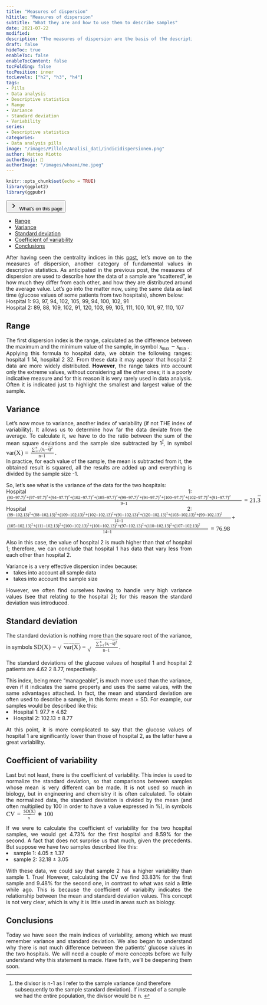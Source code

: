 ```yaml
---
title: "Measures of dispersion"
h1title: "Measures of dispersion"
subtitle: "What they are and how to use them to describe samples"
date: 2021-07-22
modified: 
description: "The measures of dispersion are the basis of the descriptive statistics. Let's see what they are and their uses."
draft: false
hideToc: true
enableToc: false
enableTocContent: false
tocFolding: false
tocPosition: inner
tocLevels: ["h2", "h3", "h4"]
tags:
- Pills
- Data analysis
- Descriptive statistics
- Range
- Variance
- Standard deviation
- Variability
series:
- Descriptive statistics
categories:
- Data analysis pills
image: "/images/Pillole/Analisi_dati/indicidispersionen.png"
author: Matteo Miotto
authorEmoji: 🤖
authorImage: "/images/whoami/me.jpeg"
---
```

```r
knitr::opts_chunk$set(echo = TRUE)
library(ggplot2)
library(ggpubr)
```


<article class="single__contents" data-dir="ltr" data-ani="true">
<div class="expand">
<button type="button" class="expand__button" aria-label="Expand Button">
<span class="expand-icon expand-icon__right">
<svg xmlns="http://www.w3.org/2000/svg" width="24" height="24" viewBox="0 0 24 24" class="expand-icon__right"><path fill="currentColor" d="M9.29 15.88L13.17 12 9.29 8.12c-.39-.39-.39-1.02 0-1.41.39-.39 1.02-.39 1.41 0l4.59 4.59c.39.39.39 1.02 0 1.41L10.7 17.3c-.39.39-1.02.39-1.41 0-.38-.39-.39-1.03 0-1.42z"></path></svg>
</span>
    What's on this page
</button>
<div class="expand__content expand__content--toc" style="">
<nav id="TableOfContents">
<ul>
<li><a href="#range">Range</a>
<li><a href="#variance">Variance</a></li>
<li><a href="#standard-deviation">Standard deviation</a></li>
<li><a href="#coefficient-of-variability">Coefficient of variability</a></li>
<li><a href="#conclusions">Conclusions</a></li>
</ul>
</nav>
</div>
</div>
</article>


<div style="text-align: justify;">

After having seen the centrality indices in this [post](https://miotsdata.netlify.app/en/pillole/analisi_dati/indici_centralita/indici_centralita/), let's move on to the measures of dispersion, another category of fundamental values in descriptive statistics.
As anticipated in the previous post, the measures of dispersion are used to describe how the data of a sample are "scattered", ie how much they differ from each other, and how they are distributed around the average value.
Let's go into the matter now, using the same data as last time (glucose values of some patients from two hospitals), shown below:  
Hospital 1: 93, 97, 94, 102, 105, 99, 94, 100, 102, 91  
Hospital 2: 89, 88, 109, 102, 91, 120, 103, 99, 105, 111, 100, 101, 97, 110, 107

## Range
The first dispersion index is the range, calculated as the difference between the maximum and the minimum value of the sample, in symbol <nobr aria-hidden="true"><span class="math" id="MathJax-Span-1" style="width: 5.479em; display: inline-block;"><span style="display: inline-block; position: relative; width: 4.527em; height: 0px; font-size: 120%;"><span style="position: absolute; clip: rect(1.848em, 1004.53em, 2.92em, -999.997em); top: -2.557em; left: 0em;"><span class="mrow" id="MathJax-Span-2"><span class="msubsup" id="MathJax-Span-3"><span style="display: inline-block; position: relative; width: 1.729em; height: 0px;"><span style="position: absolute; clip: rect(3.396em, 1000.48em, 4.17em, -999.997em); top: -3.985em; left: 0em;"><span class="mi" id="MathJax-Span-4" style="font-family: STIXGeneral-Italic;">x<span style="display: inline-block; overflow: hidden; height: 1px; width: 0.003em;"></span></span><span style="display: inline-block; width: 0px; height: 3.991em;"></span></span><span style="position: absolute; top: -3.807em; left: 0.42em;"><span class="texatom" id="MathJax-Span-5"><span class="mrow" id="MathJax-Span-6"><span class="mi" id="MathJax-Span-7" style="font-size: 70.7%; font-family: STIXGeneral-Italic;">m</span><span class="mi" id="MathJax-Span-8" style="font-size: 70.7%; font-family: STIXGeneral-Italic;">a</span><span class="mi" id="MathJax-Span-9" style="font-size: 70.7%; font-family: STIXGeneral-Italic;">x<span style="display: inline-block; overflow: hidden; height: 1px; width: 0.003em;"></span></span></span></span><span style="display: inline-block; width: 0px; height: 3.991em;"></span></span></span></span><span class="mo" id="MathJax-Span-10" style="font-family: STIXGeneral-Regular; padding-left: 0.241em;">−</span><span class="msubsup" id="MathJax-Span-11" style="padding-left: 0.241em;"><span style="display: inline-block; position: relative; width: 1.61em; height: 0px;"><span style="position: absolute; clip: rect(3.396em, 1000.48em, 4.17em, -999.997em); top: -3.985em; left: 0em;"><span class="mi" id="MathJax-Span-12" style="font-family: STIXGeneral-Italic;">x<span style="display: inline-block; overflow: hidden; height: 1px; width: 0.003em;"></span></span><span style="display: inline-block; width: 0px; height: 3.991em;"></span></span><span style="position: absolute; top: -3.807em; left: 0.42em;"><span class="texatom" id="MathJax-Span-13"><span class="mrow" id="MathJax-Span-14"><span class="mi" id="MathJax-Span-15" style="font-size: 70.7%; font-family: STIXGeneral-Italic;">m</span><span class="mi" id="MathJax-Span-16" style="font-size: 70.7%; font-family: STIXGeneral-Italic;">i</span><span class="mi" id="MathJax-Span-17" style="font-size: 70.7%; font-family: STIXGeneral-Italic;">n</span></span></span><span style="display: inline-block; width: 0px; height: 3.991em;"></span></span></span></span></span><span style="display: inline-block; width: 0px; height: 2.562em;"></span></span></span><span style="display: inline-block; overflow: hidden; vertical-align: -0.282em; border-left: 0px solid; width: 0px; height: 1.004em;"></span></span></nobr>.  
Applying this formula to hospital data, we obtain the following ranges: hospital 1 14, hospital 2 32. From these data it may appear that hospital 2 data are more widely distributed.
**However**, the range takes into account only the extreme values, without considering all the other ones; it is a poorly indicative measure and for this reason it is very rarely used in data analysis. Often it is indicated just to highlight the smallest and largest value of the sample.


## Variance
Let's now move to variance, another index of variability (if not THE index of variability). It allows us to determine how far the data deviate from the average.
To calculate it, we have to do the ratio between the sum of the mean square deviations and the sample size subtracted by 1<cite><sup id="fnref:1"><a href="#fn:1" class="footnote-ref" role="doc-noteref">1</a></sup></cite>, in symbol <nobr aria-hidden="true"><span class="math" id="MathJax-Span-18" style="width: 9.467em; display: inline-block;"><span style="display: inline-block; position: relative; width: 7.86em; height: 0px; font-size: 120%;"><span style="position: absolute; clip: rect(1.134em, 1007.86em, 3.217em, -999.997em); top: -2.557em; left: 0em;"><span class="mrow" id="MathJax-Span-19"><span class="mi" id="MathJax-Span-20" style="font-family: STIXGeneral-Italic;">v</span><span class="mi" id="MathJax-Span-21" style="font-family: STIXGeneral-Italic;">a</span><span class="mi" id="MathJax-Span-22" style="font-family: STIXGeneral-Italic;">r<span style="display: inline-block; overflow: hidden; height: 1px; width: 0.003em;"></span></span><span class="mo" id="MathJax-Span-23" style="font-family: STIXGeneral-Regular;">(</span><span class="mi" id="MathJax-Span-24" style="font-family: STIXGeneral-Italic;">X<span style="display: inline-block; overflow: hidden; height: 1px; width: 0.063em;"></span></span><span class="mo" id="MathJax-Span-25" style="font-family: STIXGeneral-Regular;">)</span><span class="mo" id="MathJax-Span-26" style="font-family: STIXGeneral-Regular; padding-left: 0.301em;">=</span><span class="mfrac" id="MathJax-Span-27" style="padding-left: 0.301em;"><span style="display: inline-block; position: relative; width: 3.634em; height: 0px; margin-right: 0.122em; margin-left: 0.122em;"><span style="position: absolute; clip: rect(3.217em, 1003.51em, 4.408em, -999.997em); top: -4.64em; left: 50%; margin-left: -1.723em;"><span class="mrow" id="MathJax-Span-28"><span class="munderover" id="MathJax-Span-29"><span style="display: inline-block; position: relative; width: 1.432em; height: 0px;"><span style="position: absolute; clip: rect(3.277em, 1000.6em, 4.348em, -999.997em); top: -3.985em; left: 0em;"><span class="mo" id="MathJax-Span-30" style="font-size: 70.7%; font-family: STIXGeneral-Regular; vertical-align: 0.003em;">∑</span><span style="display: inline-block; width: 0px; height: 3.991em;"></span></span><span style="position: absolute; clip: rect(3.574em, 1000.3em, 4.17em, -999.997em); top: -4.342em; left: 0.658em;"><span class="mi" id="MathJax-Span-31" style="font-size: 50%; font-family: STIXGeneral-Italic;">n</span><span style="display: inline-block; width: 0px; height: 3.991em;"></span></span><span style="position: absolute; clip: rect(3.455em, 1000.78em, 4.17em, -999.997em); top: -3.747em; left: 0.658em;"><span class="texatom" id="MathJax-Span-32"><span class="mrow" id="MathJax-Span-33"><span class="mi" id="MathJax-Span-34" style="font-size: 50%; font-family: STIXGeneral-Italic;">i</span><span class="mo" id="MathJax-Span-35" style="font-size: 50%; font-family: STIXGeneral-Regular;">=</span><span class="mn" id="MathJax-Span-36" style="font-size: 50%; font-family: STIXGeneral-Regular;">1</span></span></span><span style="display: inline-block; width: 0px; height: 3.991em;"></span></span></span></span><span class="mo" id="MathJax-Span-37" style="font-size: 70.7%; font-family: STIXGeneral-Regular;">(</span><span class="msubsup" id="MathJax-Span-38"><span style="display: inline-block; position: relative; width: 0.539em; height: 0px;"><span style="position: absolute; clip: rect(3.515em, 1000.3em, 4.17em, -999.997em); top: -3.985em; left: 0em;"><span class="mi" id="MathJax-Span-39" style="font-size: 70.7%; font-family: STIXGeneral-Italic;">x<span style="display: inline-block; overflow: hidden; height: 1px; width: 0.003em;"></span></span><span style="display: inline-block; width: 0px; height: 3.991em;"></span></span><span style="position: absolute; top: -3.866em; left: 0.301em;"><span class="mi" id="MathJax-Span-40" style="font-size: 50%; font-family: STIXGeneral-Italic;">i</span><span style="display: inline-block; width: 0px; height: 3.991em;"></span></span></span></span><span class="mo" id="MathJax-Span-41" style="font-size: 70.7%; font-family: STIXGeneral-Regular;">−</span><span class="texatom" id="MathJax-Span-42"><span class="mrow" id="MathJax-Span-43"><span class="munderover" id="MathJax-Span-44"><span style="display: inline-block; position: relative; width: 0.301em; height: 0px;"><span style="position: absolute; clip: rect(3.396em, 1000.3em, 4.17em, -999.997em); top: -3.985em; left: 0em;"><span class="mi" id="MathJax-Span-45" style="font-size: 70.7%; font-family: STIXGeneral-Italic;">x<span style="display: inline-block; overflow: hidden; height: 1px; width: 0.003em;"></span></span><span style="display: inline-block; width: 0px; height: 3.991em;"></span></span><span style="position: absolute; clip: rect(3.396em, 1000.24em, 3.812em, -999.997em); top: -4.164em; left: 0.063em;"><span class="mo" id="MathJax-Span-46" style="font-size: 70.7%; font-family: STIXGeneral-Regular;">¯</span><span style="display: inline-block; width: 0px; height: 3.991em;"></span></span></span></span></span></span><span class="msubsup" id="MathJax-Span-47"><span style="display: inline-block; position: relative; width: 0.539em; height: 0px;"><span style="position: absolute; clip: rect(3.336em, 1000.18em, 4.289em, -999.997em); top: -3.985em; left: 0em;"><span class="mo" id="MathJax-Span-48" style="font-size: 70.7%; font-family: STIXGeneral-Regular;">)</span><span style="display: inline-block; width: 0px; height: 3.991em;"></span></span><span style="position: absolute; top: -4.283em; left: 0.241em;"><span class="mn" id="MathJax-Span-49" style="font-size: 50%; font-family: STIXGeneral-Regular;">2</span><span style="display: inline-block; width: 0px; height: 3.991em;"></span></span></span></span></span><span style="display: inline-block; width: 0px; height: 3.991em;"></span></span><span style="position: absolute; clip: rect(3.336em, 1001.13em, 4.289em, -999.997em); top: -3.568em; left: 50%; margin-left: -0.592em;"><span class="mrow" id="MathJax-Span-50"><span class="mi" id="MathJax-Span-51" style="font-size: 70.7%; font-family: STIXGeneral-Italic;">n</span><span class="mo" id="MathJax-Span-52" style="font-size: 70.7%; font-family: STIXGeneral-Regular;">−</span><span class="mn" id="MathJax-Span-53" style="font-size: 70.7%; font-family: STIXGeneral-Regular;">1</span></span><span style="display: inline-block; width: 0px; height: 3.991em;"></span></span><span style="position: absolute; clip: rect(0.836em, 1003.63em, 1.253em, -999.997em); top: -1.307em; left: 0em;"><span style="display: inline-block; overflow: hidden; vertical-align: 0em; border-top: 1.3px solid; width: 3.634em; height: 0px;"></span><span style="display: inline-block; width: 0px; height: 1.074em;"></span></span></span></span></span><span style="display: inline-block; width: 0px; height: 2.562em;"></span></span></span><span style="display: inline-block; overflow: hidden; vertical-align: -0.639em; border-left: 0px solid; width: 0px; height: 2.289em;"></span></span></nobr>.  
In practice, for each value of the sample, the mean is subtracted from it, the obtained result is squared, all the results are added up and everything is divided by the sample size -1.

So, let's see what is the variance of the data for the two hospitals:  
Hospital 1: <nobr aria-hidden="true"><span class="math" id="MathJax-Span-47" style="width: 49.467em; display: inline-block;"><span style="display: inline-block; position: relative; width: 41.193em; height: 0px; font-size: 120%;"><span style="position: absolute; clip: rect(1.193em, 1041.13em, 3.217em, -999.997em); top: -2.557em; left: 0em;"><span class="mrow" id="MathJax-Span-48"><span class="mfrac" id="MathJax-Span-49"><span style="display: inline-block; position: relative; width: 37.92em; height: 0px; margin-right: 0.122em; margin-left: 0.122em;"><span style="position: absolute; clip: rect(3.217em, 1037.8em, 4.289em, -999.997em); top: -4.521em; left: 50%; margin-left: -18.926em;"><span class="mrow" id="MathJax-Span-50"><span class="mo" id="MathJax-Span-51" style="font-size: 70.7%; font-family: STIXGeneral-Regular;">(</span><span class="mn" id="MathJax-Span-52" style="font-size: 70.7%; font-family: STIXGeneral-Regular;">93</span><span class="mo" id="MathJax-Span-53" style="font-size: 70.7%; font-family: STIXGeneral-Regular;">−</span><span class="mn" id="MathJax-Span-54" style="font-size: 70.7%; font-family: STIXGeneral-Regular;">97.7</span><span class="msubsup" id="MathJax-Span-55"><span style="display: inline-block; position: relative; width: 0.539em; height: 0px;"><span style="position: absolute; clip: rect(3.336em, 1000.18em, 4.289em, -999.997em); top: -3.985em; left: 0em;"><span class="mo" id="MathJax-Span-56" style="font-size: 70.7%; font-family: STIXGeneral-Regular;">)</span><span style="display: inline-block; width: 0px; height: 3.991em;"></span></span><span style="position: absolute; top: -4.283em; left: 0.241em;"><span class="mn" id="MathJax-Span-57" style="font-size: 50%; font-family: STIXGeneral-Regular;">2</span><span style="display: inline-block; width: 0px; height: 3.991em;"></span></span></span></span><span class="mo" id="MathJax-Span-58" style="font-size: 70.7%; font-family: STIXGeneral-Regular;">+</span><span class="mo" id="MathJax-Span-59" style="font-size: 70.7%; font-family: STIXGeneral-Regular;">(</span><span class="mn" id="MathJax-Span-60" style="font-size: 70.7%; font-family: STIXGeneral-Regular;">97</span><span class="mo" id="MathJax-Span-61" style="font-size: 70.7%; font-family: STIXGeneral-Regular;">−</span><span class="mn" id="MathJax-Span-62" style="font-size: 70.7%; font-family: STIXGeneral-Regular;">97.7</span><span class="msubsup" id="MathJax-Span-63"><span style="display: inline-block; position: relative; width: 0.539em; height: 0px;"><span style="position: absolute; clip: rect(3.336em, 1000.18em, 4.289em, -999.997em); top: -3.985em; left: 0em;"><span class="mo" id="MathJax-Span-64" style="font-size: 70.7%; font-family: STIXGeneral-Regular;">)</span><span style="display: inline-block; width: 0px; height: 3.991em;"></span></span><span style="position: absolute; top: -4.283em; left: 0.241em;"><span class="mn" id="MathJax-Span-65" style="font-size: 50%; font-family: STIXGeneral-Regular;">2</span><span style="display: inline-block; width: 0px; height: 3.991em;"></span></span></span></span><span class="mo" id="MathJax-Span-66" style="font-size: 70.7%; font-family: STIXGeneral-Regular;">+</span><span class="mo" id="MathJax-Span-67" style="font-size: 70.7%; font-family: STIXGeneral-Regular;">(</span><span class="mn" id="MathJax-Span-68" style="font-size: 70.7%; font-family: STIXGeneral-Regular;">94</span><span class="mo" id="MathJax-Span-69" style="font-size: 70.7%; font-family: STIXGeneral-Regular;">−</span><span class="mn" id="MathJax-Span-70" style="font-size: 70.7%; font-family: STIXGeneral-Regular;">97.7</span><span class="msubsup" id="MathJax-Span-71"><span style="display: inline-block; position: relative; width: 0.539em; height: 0px;"><span style="position: absolute; clip: rect(3.336em, 1000.18em, 4.289em, -999.997em); top: -3.985em; left: 0em;"><span class="mo" id="MathJax-Span-72" style="font-size: 70.7%; font-family: STIXGeneral-Regular;">)</span><span style="display: inline-block; width: 0px; height: 3.991em;"></span></span><span style="position: absolute; top: -4.283em; left: 0.241em;"><span class="mn" id="MathJax-Span-73" style="font-size: 50%; font-family: STIXGeneral-Regular;">2</span><span style="display: inline-block; width: 0px; height: 3.991em;"></span></span></span></span><span class="mo" id="MathJax-Span-74" style="font-size: 70.7%; font-family: STIXGeneral-Regular;">+</span><span class="mo" id="MathJax-Span-75" style="font-size: 70.7%; font-family: STIXGeneral-Regular;">(</span><span class="mn" id="MathJax-Span-76" style="font-size: 70.7%; font-family: STIXGeneral-Regular;">102</span><span class="mo" id="MathJax-Span-77" style="font-size: 70.7%; font-family: STIXGeneral-Regular;">−</span><span class="mn" id="MathJax-Span-78" style="font-size: 70.7%; font-family: STIXGeneral-Regular;">97.7</span><span class="msubsup" id="MathJax-Span-79"><span style="display: inline-block; position: relative; width: 0.539em; height: 0px;"><span style="position: absolute; clip: rect(3.336em, 1000.18em, 4.289em, -999.997em); top: -3.985em; left: 0em;"><span class="mo" id="MathJax-Span-80" style="font-size: 70.7%; font-family: STIXGeneral-Regular;">)</span><span style="display: inline-block; width: 0px; height: 3.991em;"></span></span><span style="position: absolute; top: -4.283em; left: 0.241em;"><span class="mn" id="MathJax-Span-81" style="font-size: 50%; font-family: STIXGeneral-Regular;">2</span><span style="display: inline-block; width: 0px; height: 3.991em;"></span></span></span></span><span class="mo" id="MathJax-Span-82" style="font-size: 70.7%; font-family: STIXGeneral-Regular;">+</span><span class="mo" id="MathJax-Span-83" style="font-size: 70.7%; font-family: STIXGeneral-Regular;">(</span><span class="mn" id="MathJax-Span-84" style="font-size: 70.7%; font-family: STIXGeneral-Regular;">105</span><span class="mo" id="MathJax-Span-85" style="font-size: 70.7%; font-family: STIXGeneral-Regular;">−</span><span class="mn" id="MathJax-Span-86" style="font-size: 70.7%; font-family: STIXGeneral-Regular;">97.7</span><span class="msubsup" id="MathJax-Span-87"><span style="display: inline-block; position: relative; width: 0.539em; height: 0px;"><span style="position: absolute; clip: rect(3.336em, 1000.18em, 4.289em, -999.997em); top: -3.985em; left: 0em;"><span class="mo" id="MathJax-Span-88" style="font-size: 70.7%; font-family: STIXGeneral-Regular;">)</span><span style="display: inline-block; width: 0px; height: 3.991em;"></span></span><span style="position: absolute; top: -4.283em; left: 0.241em;"><span class="mn" id="MathJax-Span-89" style="font-size: 50%; font-family: STIXGeneral-Regular;">2</span><span style="display: inline-block; width: 0px; height: 3.991em;"></span></span></span></span><span class="mo" id="MathJax-Span-90" style="font-size: 70.7%; font-family: STIXGeneral-Regular;">+</span><span class="mo" id="MathJax-Span-91" style="font-size: 70.7%; font-family: STIXGeneral-Regular;">(</span><span class="mn" id="MathJax-Span-92" style="font-size: 70.7%; font-family: STIXGeneral-Regular;">99</span><span class="mo" id="MathJax-Span-93" style="font-size: 70.7%; font-family: STIXGeneral-Regular;">−</span><span class="mn" id="MathJax-Span-94" style="font-size: 70.7%; font-family: STIXGeneral-Regular;">97.7</span><span class="msubsup" id="MathJax-Span-95"><span style="display: inline-block; position: relative; width: 0.539em; height: 0px;"><span style="position: absolute; clip: rect(3.336em, 1000.18em, 4.289em, -999.997em); top: -3.985em; left: 0em;"><span class="mo" id="MathJax-Span-96" style="font-size: 70.7%; font-family: STIXGeneral-Regular;">)</span><span style="display: inline-block; width: 0px; height: 3.991em;"></span></span><span style="position: absolute; top: -4.283em; left: 0.241em;"><span class="mn" id="MathJax-Span-97" style="font-size: 50%; font-family: STIXGeneral-Regular;">2</span><span style="display: inline-block; width: 0px; height: 3.991em;"></span></span></span></span><span class="mo" id="MathJax-Span-98" style="font-size: 70.7%; font-family: STIXGeneral-Regular;">+</span><span class="mo" id="MathJax-Span-99" style="font-size: 70.7%; font-family: STIXGeneral-Regular;">(</span><span class="mn" id="MathJax-Span-100" style="font-size: 70.7%; font-family: STIXGeneral-Regular;">94</span><span class="mo" id="MathJax-Span-101" style="font-size: 70.7%; font-family: STIXGeneral-Regular;">−</span><span class="mn" id="MathJax-Span-102" style="font-size: 70.7%; font-family: STIXGeneral-Regular;">97.7</span><span class="msubsup" id="MathJax-Span-103"><span style="display: inline-block; position: relative; width: 0.539em; height: 0px;"><span style="position: absolute; clip: rect(3.336em, 1000.18em, 4.289em, -999.997em); top: -3.985em; left: 0em;"><span class="mo" id="MathJax-Span-104" style="font-size: 70.7%; font-family: STIXGeneral-Regular;">)</span><span style="display: inline-block; width: 0px; height: 3.991em;"></span></span><span style="position: absolute; top: -4.283em; left: 0.241em;"><span class="mn" id="MathJax-Span-105" style="font-size: 50%; font-family: STIXGeneral-Regular;">2</span><span style="display: inline-block; width: 0px; height: 3.991em;"></span></span></span></span><span class="mo" id="MathJax-Span-106" style="font-size: 70.7%; font-family: STIXGeneral-Regular;">+</span><span class="mo" id="MathJax-Span-107" style="font-size: 70.7%; font-family: STIXGeneral-Regular;">(</span><span class="mn" id="MathJax-Span-108" style="font-size: 70.7%; font-family: STIXGeneral-Regular;">100</span><span class="mo" id="MathJax-Span-109" style="font-size: 70.7%; font-family: STIXGeneral-Regular;">−</span><span class="mn" id="MathJax-Span-110" style="font-size: 70.7%; font-family: STIXGeneral-Regular;">97.7</span><span class="msubsup" id="MathJax-Span-111"><span style="display: inline-block; position: relative; width: 0.539em; height: 0px;"><span style="position: absolute; clip: rect(3.336em, 1000.18em, 4.289em, -999.997em); top: -3.985em; left: 0em;"><span class="mo" id="MathJax-Span-112" style="font-size: 70.7%; font-family: STIXGeneral-Regular;">)</span><span style="display: inline-block; width: 0px; height: 3.991em;"></span></span><span style="position: absolute; top: -4.283em; left: 0.241em;"><span class="mn" id="MathJax-Span-113" style="font-size: 50%; font-family: STIXGeneral-Regular;">2</span><span style="display: inline-block; width: 0px; height: 3.991em;"></span></span></span></span><span class="mo" id="MathJax-Span-114" style="font-size: 70.7%; font-family: STIXGeneral-Regular;">+</span><span class="mo" id="MathJax-Span-115" style="font-size: 70.7%; font-family: STIXGeneral-Regular;">(</span><span class="mn" id="MathJax-Span-116" style="font-size: 70.7%; font-family: STIXGeneral-Regular;">102</span><span class="mo" id="MathJax-Span-117" style="font-size: 70.7%; font-family: STIXGeneral-Regular;">−</span><span class="mn" id="MathJax-Span-118" style="font-size: 70.7%; font-family: STIXGeneral-Regular;">97.7</span><span class="msubsup" id="MathJax-Span-119"><span style="display: inline-block; position: relative; width: 0.539em; height: 0px;"><span style="position: absolute; clip: rect(3.336em, 1000.18em, 4.289em, -999.997em); top: -3.985em; left: 0em;"><span class="mo" id="MathJax-Span-120" style="font-size: 70.7%; font-family: STIXGeneral-Regular;">)</span><span style="display: inline-block; width: 0px; height: 3.991em;"></span></span><span style="position: absolute; top: -4.283em; left: 0.241em;"><span class="mn" id="MathJax-Span-121" style="font-size: 50%; font-family: STIXGeneral-Regular;">2</span><span style="display: inline-block; width: 0px; height: 3.991em;"></span></span></span></span><span class="mo" id="MathJax-Span-122" style="font-size: 70.7%; font-family: STIXGeneral-Regular;">+</span><span class="mo" id="MathJax-Span-123" style="font-size: 70.7%; font-family: STIXGeneral-Regular;">(</span><span class="mn" id="MathJax-Span-124" style="font-size: 70.7%; font-family: STIXGeneral-Regular;">91</span><span class="mo" id="MathJax-Span-125" style="font-size: 70.7%; font-family: STIXGeneral-Regular;">−</span><span class="mn" id="MathJax-Span-126" style="font-size: 70.7%; font-family: STIXGeneral-Regular;">97.7</span><span class="msubsup" id="MathJax-Span-127"><span style="display: inline-block; position: relative; width: 0.539em; height: 0px;"><span style="position: absolute; clip: rect(3.336em, 1000.18em, 4.289em, -999.997em); top: -3.985em; left: 0em;"><span class="mo" id="MathJax-Span-128" style="font-size: 70.7%; font-family: STIXGeneral-Regular;">)</span><span style="display: inline-block; width: 0px; height: 3.991em;"></span></span><span style="position: absolute; top: -4.283em; left: 0.241em;"><span class="mn" id="MathJax-Span-129" style="font-size: 50%; font-family: STIXGeneral-Regular;">2</span><span style="display: inline-block; width: 0px; height: 3.991em;"></span></span></span></span></span><span style="display: inline-block; width: 0px; height: 3.991em;"></span></span><span style="position: absolute; clip: rect(3.336em, 1001.13em, 4.289em, -999.997em); top: -3.568em; left: 50%; margin-left: -0.592em;"><span class="mrow" id="MathJax-Span-130"><span class="mn" id="MathJax-Span-131" style="font-size: 70.7%; font-family: STIXGeneral-Regular;">9</span><span class="mo" id="MathJax-Span-132" style="font-size: 70.7%; font-family: STIXGeneral-Regular;">−</span><span class="mn" id="MathJax-Span-133" style="font-size: 70.7%; font-family: STIXGeneral-Regular;">1</span></span><span style="display: inline-block; width: 0px; height: 3.991em;"></span></span><span style="position: absolute; clip: rect(0.836em, 1037.92em, 1.253em, -999.997em); top: -1.307em; left: 0em;"><span style="display: inline-block; overflow: hidden; vertical-align: 0em; border-top: 1.3px solid; width: 37.92em; height: 0px;"></span><span style="display: inline-block; width: 0px; height: 1.074em;"></span></span></span></span><span class="mo" id="MathJax-Span-134" style="font-family: STIXGeneral-Regular; padding-left: 0.301em;">=</span><span class="mn" id="MathJax-Span-135" style="font-family: STIXGeneral-Regular; padding-left: 0.301em;">21.</span><span class="texatom" id="MathJax-Span-136"><span class="mrow" id="MathJax-Span-137"><span class="munderover" id="MathJax-Span-138"><span style="display: inline-block; position: relative; width: 0.479em; height: 0px;"><span style="position: absolute; clip: rect(3.158em, 1000.42em, 4.17em, -999.997em); top: -3.985em; left: 0em;"><span class="mn" id="MathJax-Span-139" style="font-family: STIXGeneral-Regular;">3</span><span style="display: inline-block; width: 0px; height: 3.991em;"></span></span><span style="position: absolute; clip: rect(3.217em, 1000.3em, 3.634em, -999.997em); top: -4.283em; left: 0.063em;"><span class="mo" id="MathJax-Span-140" style="font-family: STIXGeneral-Regular;">¯</span><span style="display: inline-block; width: 0px; height: 3.991em;"></span></span></span></span></span></span></span><span style="display: inline-block; width: 0px; height: 2.562em;"></span></span></span><span style="display: inline-block; overflow: hidden; vertical-align: -0.639em; border-left: 0px solid; width: 0px; height: 2.146em;"></span></span></nobr>  
Hospital 2: <nobr aria-hidden="true"><span class="math" id="MathJax-Span-141" style="width: 44.586em; display: inline-block;"><span style="display: inline-block; position: relative; width: 37.146em; height: 0px; font-size: 120%;"><span style="position: absolute; clip: rect(1.193em, 1037.09em, 3.217em, -999.997em); top: -2.557em; left: 0em;"><span class="mrow" id="MathJax-Span-142"><span class="mfrac" id="MathJax-Span-143"><span style="display: inline-block; position: relative; width: 36.193em; height: 0px; margin-right: 0.122em; margin-left: 0.122em;"><span style="position: absolute; clip: rect(3.217em, 1036.07em, 4.289em, -999.997em); top: -4.521em; left: 50%; margin-left: -18.033em;"><span class="mrow" id="MathJax-Span-144"><span class="mo" id="MathJax-Span-145" style="font-size: 70.7%; font-family: STIXGeneral-Regular;">(</span><span class="mn" id="MathJax-Span-146" style="font-size: 70.7%; font-family: STIXGeneral-Regular;">89</span><span class="mo" id="MathJax-Span-147" style="font-size: 70.7%; font-family: STIXGeneral-Regular;">−</span><span class="mn" id="MathJax-Span-148" style="font-size: 70.7%; font-family: STIXGeneral-Regular;">102.13</span><span class="msubsup" id="MathJax-Span-149"><span style="display: inline-block; position: relative; width: 0.539em; height: 0px;"><span style="position: absolute; clip: rect(3.336em, 1000.18em, 4.289em, -999.997em); top: -3.985em; left: 0em;"><span class="mo" id="MathJax-Span-150" style="font-size: 70.7%; font-family: STIXGeneral-Regular;">)</span><span style="display: inline-block; width: 0px; height: 3.991em;"></span></span><span style="position: absolute; top: -4.283em; left: 0.241em;"><span class="mn" id="MathJax-Span-151" style="font-size: 50%; font-family: STIXGeneral-Regular;">2</span><span style="display: inline-block; width: 0px; height: 3.991em;"></span></span></span></span><span class="mo" id="MathJax-Span-152" style="font-size: 70.7%; font-family: STIXGeneral-Regular;">+</span><span class="mo" id="MathJax-Span-153" style="font-size: 70.7%; font-family: STIXGeneral-Regular;">(</span><span class="mn" id="MathJax-Span-154" style="font-size: 70.7%; font-family: STIXGeneral-Regular;">88</span><span class="mo" id="MathJax-Span-155" style="font-size: 70.7%; font-family: STIXGeneral-Regular;">−</span><span class="mn" id="MathJax-Span-156" style="font-size: 70.7%; font-family: STIXGeneral-Regular;">102.13</span><span class="msubsup" id="MathJax-Span-157"><span style="display: inline-block; position: relative; width: 0.539em; height: 0px;"><span style="position: absolute; clip: rect(3.336em, 1000.18em, 4.289em, -999.997em); top: -3.985em; left: 0em;"><span class="mo" id="MathJax-Span-158" style="font-size: 70.7%; font-family: STIXGeneral-Regular;">)</span><span style="display: inline-block; width: 0px; height: 3.991em;"></span></span><span style="position: absolute; top: -4.283em; left: 0.241em;"><span class="mn" id="MathJax-Span-159" style="font-size: 50%; font-family: STIXGeneral-Regular;">2</span><span style="display: inline-block; width: 0px; height: 3.991em;"></span></span></span></span><span class="mo" id="MathJax-Span-160" style="font-size: 70.7%; font-family: STIXGeneral-Regular;">+</span><span class="mo" id="MathJax-Span-161" style="font-size: 70.7%; font-family: STIXGeneral-Regular;">(</span><span class="mn" id="MathJax-Span-162" style="font-size: 70.7%; font-family: STIXGeneral-Regular;">109</span><span class="mo" id="MathJax-Span-163" style="font-size: 70.7%; font-family: STIXGeneral-Regular;">−</span><span class="mn" id="MathJax-Span-164" style="font-size: 70.7%; font-family: STIXGeneral-Regular;">102.13</span><span class="msubsup" id="MathJax-Span-165"><span style="display: inline-block; position: relative; width: 0.539em; height: 0px;"><span style="position: absolute; clip: rect(3.336em, 1000.18em, 4.289em, -999.997em); top: -3.985em; left: 0em;"><span class="mo" id="MathJax-Span-166" style="font-size: 70.7%; font-family: STIXGeneral-Regular;">)</span><span style="display: inline-block; width: 0px; height: 3.991em;"></span></span><span style="position: absolute; top: -4.283em; left: 0.241em;"><span class="mn" id="MathJax-Span-167" style="font-size: 50%; font-family: STIXGeneral-Regular;">2</span><span style="display: inline-block; width: 0px; height: 3.991em;"></span></span></span></span><span class="mo" id="MathJax-Span-168" style="font-size: 70.7%; font-family: STIXGeneral-Regular;">+</span><span class="mo" id="MathJax-Span-169" style="font-size: 70.7%; font-family: STIXGeneral-Regular;">(</span><span class="mn" id="MathJax-Span-170" style="font-size: 70.7%; font-family: STIXGeneral-Regular;">102</span><span class="mo" id="MathJax-Span-171" style="font-size: 70.7%; font-family: STIXGeneral-Regular;">−</span><span class="mn" id="MathJax-Span-172" style="font-size: 70.7%; font-family: STIXGeneral-Regular;">102.13</span><span class="msubsup" id="MathJax-Span-173"><span style="display: inline-block; position: relative; width: 0.539em; height: 0px;"><span style="position: absolute; clip: rect(3.336em, 1000.18em, 4.289em, -999.997em); top: -3.985em; left: 0em;"><span class="mo" id="MathJax-Span-174" style="font-size: 70.7%; font-family: STIXGeneral-Regular;">)</span><span style="display: inline-block; width: 0px; height: 3.991em;"></span></span><span style="position: absolute; top: -4.283em; left: 0.241em;"><span class="mn" id="MathJax-Span-175" style="font-size: 50%; font-family: STIXGeneral-Regular;">2</span><span style="display: inline-block; width: 0px; height: 3.991em;"></span></span></span></span><span class="mo" id="MathJax-Span-176" style="font-size: 70.7%; font-family: STIXGeneral-Regular;">+</span><span class="mo" id="MathJax-Span-177" style="font-size: 70.7%; font-family: STIXGeneral-Regular;">(</span><span class="mn" id="MathJax-Span-178" style="font-size: 70.7%; font-family: STIXGeneral-Regular;">91</span><span class="mo" id="MathJax-Span-179" style="font-size: 70.7%; font-family: STIXGeneral-Regular;">−</span><span class="mn" id="MathJax-Span-180" style="font-size: 70.7%; font-family: STIXGeneral-Regular;">102.13</span><span class="msubsup" id="MathJax-Span-181"><span style="display: inline-block; position: relative; width: 0.539em; height: 0px;"><span style="position: absolute; clip: rect(3.336em, 1000.18em, 4.289em, -999.997em); top: -3.985em; left: 0em;"><span class="mo" id="MathJax-Span-182" style="font-size: 70.7%; font-family: STIXGeneral-Regular;">)</span><span style="display: inline-block; width: 0px; height: 3.991em;"></span></span><span style="position: absolute; top: -4.283em; left: 0.241em;"><span class="mn" id="MathJax-Span-183" style="font-size: 50%; font-family: STIXGeneral-Regular;">2</span><span style="display: inline-block; width: 0px; height: 3.991em;"></span></span></span></span><span class="mo" id="MathJax-Span-184" style="font-size: 70.7%; font-family: STIXGeneral-Regular;">+</span><span class="mo" id="MathJax-Span-185" style="font-size: 70.7%; font-family: STIXGeneral-Regular;">(</span><span class="mn" id="MathJax-Span-186" style="font-size: 70.7%; font-family: STIXGeneral-Regular;">120</span><span class="mo" id="MathJax-Span-187" style="font-size: 70.7%; font-family: STIXGeneral-Regular;">−</span><span class="mn" id="MathJax-Span-188" style="font-size: 70.7%; font-family: STIXGeneral-Regular;">102.13</span><span class="msubsup" id="MathJax-Span-189"><span style="display: inline-block; position: relative; width: 0.539em; height: 0px;"><span style="position: absolute; clip: rect(3.336em, 1000.18em, 4.289em, -999.997em); top: -3.985em; left: 0em;"><span class="mo" id="MathJax-Span-190" style="font-size: 70.7%; font-family: STIXGeneral-Regular;">)</span><span style="display: inline-block; width: 0px; height: 3.991em;"></span></span><span style="position: absolute; top: -4.283em; left: 0.241em;"><span class="mn" id="MathJax-Span-191" style="font-size: 50%; font-family: STIXGeneral-Regular;">2</span><span style="display: inline-block; width: 0px; height: 3.991em;"></span></span></span></span><span class="mo" id="MathJax-Span-192" style="font-size: 70.7%; font-family: STIXGeneral-Regular;">+</span><span class="mo" id="MathJax-Span-193" style="font-size: 70.7%; font-family: STIXGeneral-Regular;">(</span><span class="mn" id="MathJax-Span-194" style="font-size: 70.7%; font-family: STIXGeneral-Regular;">103</span><span class="mo" id="MathJax-Span-195" style="font-size: 70.7%; font-family: STIXGeneral-Regular;">−</span><span class="mn" id="MathJax-Span-196" style="font-size: 70.7%; font-family: STIXGeneral-Regular;">102.13</span><span class="msubsup" id="MathJax-Span-197"><span style="display: inline-block; position: relative; width: 0.539em; height: 0px;"><span style="position: absolute; clip: rect(3.336em, 1000.18em, 4.289em, -999.997em); top: -3.985em; left: 0em;"><span class="mo" id="MathJax-Span-198" style="font-size: 70.7%; font-family: STIXGeneral-Regular;">)</span><span style="display: inline-block; width: 0px; height: 3.991em;"></span></span><span style="position: absolute; top: -4.283em; left: 0.241em;"><span class="mn" id="MathJax-Span-199" style="font-size: 50%; font-family: STIXGeneral-Regular;">2</span><span style="display: inline-block; width: 0px; height: 3.991em;"></span></span></span></span><span class="mo" id="MathJax-Span-200" style="font-size: 70.7%; font-family: STIXGeneral-Regular;">+</span><span class="mo" id="MathJax-Span-201" style="font-size: 70.7%; font-family: STIXGeneral-Regular;">(</span><span class="mn" id="MathJax-Span-202" style="font-size: 70.7%; font-family: STIXGeneral-Regular;">99</span><span class="mo" id="MathJax-Span-203" style="font-size: 70.7%; font-family: STIXGeneral-Regular;">−</span><span class="mn" id="MathJax-Span-204" style="font-size: 70.7%; font-family: STIXGeneral-Regular;">102.13</span><span class="msubsup" id="MathJax-Span-205"><span style="display: inline-block; position: relative; width: 0.539em; height: 0px;"><span style="position: absolute; clip: rect(3.336em, 1000.18em, 4.289em, -999.997em); top: -3.985em; left: 0em;"><span class="mo" id="MathJax-Span-206" style="font-size: 70.7%; font-family: STIXGeneral-Regular;">)</span><span style="display: inline-block; width: 0px; height: 3.991em;"></span></span><span style="position: absolute; top: -4.283em; left: 0.241em;"><span class="mn" id="MathJax-Span-207" style="font-size: 50%; font-family: STIXGeneral-Regular;">2</span><span style="display: inline-block; width: 0px; height: 3.991em;"></span></span></span></span></span><span style="display: inline-block; width: 0px; height: 3.991em;"></span></span><span style="position: absolute; clip: rect(3.336em, 1001.49em, 4.289em, -999.997em); top: -3.568em; left: 50%; margin-left: -0.771em;"><span class="mrow" id="MathJax-Span-208"><span class="mn" id="MathJax-Span-209" style="font-size: 70.7%; font-family: STIXGeneral-Regular;">14</span><span class="mo" id="MathJax-Span-210" style="font-size: 70.7%; font-family: STIXGeneral-Regular;">−</span><span class="mn" id="MathJax-Span-211" style="font-size: 70.7%; font-family: STIXGeneral-Regular;">1</span></span><span style="display: inline-block; width: 0px; height: 3.991em;"></span></span><span style="position: absolute; clip: rect(0.836em, 1036.19em, 1.253em, -999.997em); top: -1.307em; left: 0em;"><span style="display: inline-block; overflow: hidden; vertical-align: 0em; border-top: 1.3px solid; width: 36.193em; height: 0px;"></span><span style="display: inline-block; width: 0px; height: 1.074em;"></span></span></span></span><span class="mo" id="MathJax-Span-212" style="font-family: STIXGeneral-Regular;">+</span></span><span style="display: inline-block; width: 0px; height: 2.562em;"></span></span></span><span style="display: inline-block; overflow: hidden; vertical-align: -0.639em; border-left: 0px solid; width: 0px; height: 2.146em;"></span></span></nobr>  
<nobr aria-hidden="true"><span class="math" id="MathJax-Span-213" style="width: 43.574em; display: inline-block;"><span style="display: inline-block; position: relative; width: 36.312em; height: 0px; font-size: 120%;"><span style="position: absolute; clip: rect(1.193em, 1036.25em, 3.217em, -999.997em); top: -2.557em; left: 0em;"><span class="mrow" id="MathJax-Span-214"><span class="mfrac" id="MathJax-Span-215"><span style="display: inline-block; position: relative; width: 32.503em; height: 0px; margin-right: 0.122em; margin-left: 0.122em;"><span style="position: absolute; clip: rect(3.217em, 1032.38em, 4.289em, -999.997em); top: -4.521em; left: 50%; margin-left: -16.188em;"><span class="mrow" id="MathJax-Span-216"><span class="mo" id="MathJax-Span-217" style="font-size: 70.7%; font-family: STIXGeneral-Regular;">(</span><span class="mn" id="MathJax-Span-218" style="font-size: 70.7%; font-family: STIXGeneral-Regular;">105</span><span class="mo" id="MathJax-Span-219" style="font-size: 70.7%; font-family: STIXGeneral-Regular;">−</span><span class="mn" id="MathJax-Span-220" style="font-size: 70.7%; font-family: STIXGeneral-Regular;">102.13</span><span class="msubsup" id="MathJax-Span-221"><span style="display: inline-block; position: relative; width: 0.539em; height: 0px;"><span style="position: absolute; clip: rect(3.336em, 1000.18em, 4.289em, -999.997em); top: -3.985em; left: 0em;"><span class="mo" id="MathJax-Span-222" style="font-size: 70.7%; font-family: STIXGeneral-Regular;">)</span><span style="display: inline-block; width: 0px; height: 3.991em;"></span></span><span style="position: absolute; top: -4.283em; left: 0.241em;"><span class="mn" id="MathJax-Span-223" style="font-size: 50%; font-family: STIXGeneral-Regular;">2</span><span style="display: inline-block; width: 0px; height: 3.991em;"></span></span></span></span><span class="mo" id="MathJax-Span-224" style="font-size: 70.7%; font-family: STIXGeneral-Regular;">+</span><span class="mo" id="MathJax-Span-225" style="font-size: 70.7%; font-family: STIXGeneral-Regular;">(</span><span class="mn" id="MathJax-Span-226" style="font-size: 70.7%; font-family: STIXGeneral-Regular;">111</span><span class="mo" id="MathJax-Span-227" style="font-size: 70.7%; font-family: STIXGeneral-Regular;">−</span><span class="mn" id="MathJax-Span-228" style="font-size: 70.7%; font-family: STIXGeneral-Regular;">102.13</span><span class="msubsup" id="MathJax-Span-229"><span style="display: inline-block; position: relative; width: 0.539em; height: 0px;"><span style="position: absolute; clip: rect(3.336em, 1000.18em, 4.289em, -999.997em); top: -3.985em; left: 0em;"><span class="mo" id="MathJax-Span-230" style="font-size: 70.7%; font-family: STIXGeneral-Regular;">)</span><span style="display: inline-block; width: 0px; height: 3.991em;"></span></span><span style="position: absolute; top: -4.283em; left: 0.241em;"><span class="mn" id="MathJax-Span-231" style="font-size: 50%; font-family: STIXGeneral-Regular;">2</span><span style="display: inline-block; width: 0px; height: 3.991em;"></span></span></span></span><span class="mo" id="MathJax-Span-232" style="font-size: 70.7%; font-family: STIXGeneral-Regular;">+</span><span class="mo" id="MathJax-Span-233" style="font-size: 70.7%; font-family: STIXGeneral-Regular;">(</span><span class="mn" id="MathJax-Span-234" style="font-size: 70.7%; font-family: STIXGeneral-Regular;">100</span><span class="mo" id="MathJax-Span-235" style="font-size: 70.7%; font-family: STIXGeneral-Regular;">−</span><span class="mn" id="MathJax-Span-236" style="font-size: 70.7%; font-family: STIXGeneral-Regular;">102.13</span><span class="msubsup" id="MathJax-Span-237"><span style="display: inline-block; position: relative; width: 0.539em; height: 0px;"><span style="position: absolute; clip: rect(3.336em, 1000.18em, 4.289em, -999.997em); top: -3.985em; left: 0em;"><span class="mo" id="MathJax-Span-238" style="font-size: 70.7%; font-family: STIXGeneral-Regular;">)</span><span style="display: inline-block; width: 0px; height: 3.991em;"></span></span><span style="position: absolute; top: -4.283em; left: 0.241em;"><span class="mn" id="MathJax-Span-239" style="font-size: 50%; font-family: STIXGeneral-Regular;">2</span><span style="display: inline-block; width: 0px; height: 3.991em;"></span></span></span></span><span class="mo" id="MathJax-Span-240" style="font-size: 70.7%; font-family: STIXGeneral-Regular;">+</span><span class="mo" id="MathJax-Span-241" style="font-size: 70.7%; font-family: STIXGeneral-Regular;">(</span><span class="mn" id="MathJax-Span-242" style="font-size: 70.7%; font-family: STIXGeneral-Regular;">101</span><span class="mo" id="MathJax-Span-243" style="font-size: 70.7%; font-family: STIXGeneral-Regular;">−</span><span class="mn" id="MathJax-Span-244" style="font-size: 70.7%; font-family: STIXGeneral-Regular;">102.13</span><span class="msubsup" id="MathJax-Span-245"><span style="display: inline-block; position: relative; width: 0.539em; height: 0px;"><span style="position: absolute; clip: rect(3.336em, 1000.18em, 4.289em, -999.997em); top: -3.985em; left: 0em;"><span class="mo" id="MathJax-Span-246" style="font-size: 70.7%; font-family: STIXGeneral-Regular;">)</span><span style="display: inline-block; width: 0px; height: 3.991em;"></span></span><span style="position: absolute; top: -4.283em; left: 0.241em;"><span class="mn" id="MathJax-Span-247" style="font-size: 50%; font-family: STIXGeneral-Regular;">2</span><span style="display: inline-block; width: 0px; height: 3.991em;"></span></span></span></span><span class="mo" id="MathJax-Span-248" style="font-size: 70.7%; font-family: STIXGeneral-Regular;">+</span><span class="mo" id="MathJax-Span-249" style="font-size: 70.7%; font-family: STIXGeneral-Regular;">(</span><span class="mn" id="MathJax-Span-250" style="font-size: 70.7%; font-family: STIXGeneral-Regular;">97</span><span class="mo" id="MathJax-Span-251" style="font-size: 70.7%; font-family: STIXGeneral-Regular;">−</span><span class="mn" id="MathJax-Span-252" style="font-size: 70.7%; font-family: STIXGeneral-Regular;">102.13</span><span class="msubsup" id="MathJax-Span-253"><span style="display: inline-block; position: relative; width: 0.539em; height: 0px;"><span style="position: absolute; clip: rect(3.336em, 1000.18em, 4.289em, -999.997em); top: -3.985em; left: 0em;"><span class="mo" id="MathJax-Span-254" style="font-size: 70.7%; font-family: STIXGeneral-Regular;">)</span><span style="display: inline-block; width: 0px; height: 3.991em;"></span></span><span style="position: absolute; top: -4.283em; left: 0.241em;"><span class="mn" id="MathJax-Span-255" style="font-size: 50%; font-family: STIXGeneral-Regular;">2</span><span style="display: inline-block; width: 0px; height: 3.991em;"></span></span></span></span><span class="mo" id="MathJax-Span-256" style="font-size: 70.7%; font-family: STIXGeneral-Regular;">+</span><span class="mo" id="MathJax-Span-257" style="font-size: 70.7%; font-family: STIXGeneral-Regular;">(</span><span class="mn" id="MathJax-Span-258" style="font-size: 70.7%; font-family: STIXGeneral-Regular;">110</span><span class="mo" id="MathJax-Span-259" style="font-size: 70.7%; font-family: STIXGeneral-Regular;">−</span><span class="mn" id="MathJax-Span-260" style="font-size: 70.7%; font-family: STIXGeneral-Regular;">102.13</span><span class="msubsup" id="MathJax-Span-261"><span style="display: inline-block; position: relative; width: 0.539em; height: 0px;"><span style="position: absolute; clip: rect(3.336em, 1000.18em, 4.289em, -999.997em); top: -3.985em; left: 0em;"><span class="mo" id="MathJax-Span-262" style="font-size: 70.7%; font-family: STIXGeneral-Regular;">)</span><span style="display: inline-block; width: 0px; height: 3.991em;"></span></span><span style="position: absolute; top: -4.283em; left: 0.241em;"><span class="mn" id="MathJax-Span-263" style="font-size: 50%; font-family: STIXGeneral-Regular;">2</span><span style="display: inline-block; width: 0px; height: 3.991em;"></span></span></span></span><span class="mo" id="MathJax-Span-264" style="font-size: 70.7%; font-family: STIXGeneral-Regular;">+</span><span class="mo" id="MathJax-Span-265" style="font-size: 70.7%; font-family: STIXGeneral-Regular;">(</span><span class="mn" id="MathJax-Span-266" style="font-size: 70.7%; font-family: STIXGeneral-Regular;">107</span><span class="mo" id="MathJax-Span-267" style="font-size: 70.7%; font-family: STIXGeneral-Regular;">−</span><span class="mn" id="MathJax-Span-268" style="font-size: 70.7%; font-family: STIXGeneral-Regular;">102.13</span><span class="msubsup" id="MathJax-Span-269"><span style="display: inline-block; position: relative; width: 0.539em; height: 0px;"><span style="position: absolute; clip: rect(3.336em, 1000.18em, 4.289em, -999.997em); top: -3.985em; left: 0em;"><span class="mo" id="MathJax-Span-270" style="font-size: 70.7%; font-family: STIXGeneral-Regular;">)</span><span style="display: inline-block; width: 0px; height: 3.991em;"></span></span><span style="position: absolute; top: -4.283em; left: 0.241em;"><span class="mn" id="MathJax-Span-271" style="font-size: 50%; font-family: STIXGeneral-Regular;">2</span><span style="display: inline-block; width: 0px; height: 3.991em;"></span></span></span></span></span><span style="display: inline-block; width: 0px; height: 3.991em;"></span></span><span style="position: absolute; clip: rect(3.336em, 1001.49em, 4.289em, -999.997em); top: -3.568em; left: 50%; margin-left: -0.771em;"><span class="mrow" id="MathJax-Span-272"><span class="mn" id="MathJax-Span-273" style="font-size: 70.7%; font-family: STIXGeneral-Regular;">14</span><span class="mo" id="MathJax-Span-274" style="font-size: 70.7%; font-family: STIXGeneral-Regular;">−</span><span class="mn" id="MathJax-Span-275" style="font-size: 70.7%; font-family: STIXGeneral-Regular;">1</span></span><span style="display: inline-block; width: 0px; height: 3.991em;"></span></span><span style="position: absolute; clip: rect(0.836em, 1032.5em, 1.253em, -999.997em); top: -1.307em; left: 0em;"><span style="display: inline-block; overflow: hidden; vertical-align: 0em; border-top: 1.3px solid; width: 32.503em; height: 0px;"></span><span style="display: inline-block; width: 0px; height: 1.074em;"></span></span></span></span><span class="mo" id="MathJax-Span-276" style="font-family: STIXGeneral-Regular; padding-left: 0.301em;">=</span><span class="mn" id="MathJax-Span-277" style="font-family: STIXGeneral-Regular; padding-left: 0.301em;">76.98</span></span><span style="display: inline-block; width: 0px; height: 2.562em;"></span></span></span><span style="display: inline-block; overflow: hidden; vertical-align: -0.639em; border-left: 0px solid; width: 0px; height: 2.146em;"></span></span></nobr>

Also in this case, the value of hospital 2 is much higher than that of hospital 1; therefore, we can conclude that hospital 1 has data that vary less from each other than hospital 2.

Variance is a very effective dispersion index because:
<li>takes into account all sample data </li>
<li>takes into account the sample size </li>

However, we often find ourselves having to handle very high variance values (see that relating to the hospital 2); for this reason the standard deviation was introduced.

## Standard deviation
The standard deviation is nothing more than the square root of the variance, in symbols <nobr aria-hidden="true"><span class="math" id="MathJax-Span-18" style="width: 16.551em; display: inline-block;"><span style="display: inline-block; position: relative; width: 13.753em; height: 0px; font-size: 120%;"><span style="position: absolute; clip: rect(0.777em, 1013.75em, 3.574em, -999.997em); top: -2.557em; left: 0em;"><span class="mrow" id="MathJax-Span-19"><span class="mi" id="MathJax-Span-20" style="font-family: STIXGeneral-Italic;">S<span style="display: inline-block; overflow: hidden; height: 1px; width: 0.003em;"></span></span><span class="mi" id="MathJax-Span-21" style="font-family: STIXGeneral-Italic;">D</span><span class="mo" id="MathJax-Span-22" style="font-family: STIXGeneral-Regular;">(</span><span class="mi" id="MathJax-Span-23" style="font-family: STIXGeneral-Italic;">X<span style="display: inline-block; overflow: hidden; height: 1px; width: 0.063em;"></span></span><span class="mo" id="MathJax-Span-24" style="font-family: STIXGeneral-Regular;">)</span><span class="mo" id="MathJax-Span-25" style="font-family: STIXGeneral-Regular; padding-left: 0.301em;">=</span><span class="msqrt" id="MathJax-Span-26" style="padding-left: 0.301em;"><span style="display: inline-block; position: relative; width: 3.634em; height: 0px;"><span style="position: absolute; clip: rect(3.158em, 1002.62em, 4.348em, -999.997em); top: -3.985em; left: 0.955em;"><span class="mrow" id="MathJax-Span-27"><span class="mi" id="MathJax-Span-28" style="font-family: STIXGeneral-Italic;">v</span><span class="mi" id="MathJax-Span-29" style="font-family: STIXGeneral-Italic;">a</span><span class="mi" id="MathJax-Span-30" style="font-family: STIXGeneral-Italic;">r<span style="display: inline-block; overflow: hidden; height: 1px; width: 0.003em;"></span></span><span class="mo" id="MathJax-Span-31" style="font-family: STIXGeneral-Regular;">(</span><span class="mi" id="MathJax-Span-32" style="font-family: STIXGeneral-Italic;">X<span style="display: inline-block; overflow: hidden; height: 1px; width: 0.063em;"></span></span><span class="mo" id="MathJax-Span-33" style="font-family: STIXGeneral-Regular;">)</span></span><span style="display: inline-block; width: 0px; height: 3.991em;"></span></span><span style="position: absolute; clip: rect(2.979em, 1002.68em, 3.396em, -999.997em); top: -4.045em; left: 0.955em;"><span style="display: inline-block; position: relative; width: 2.682em; height: 0px;"><span style="position: absolute; font-family: STIXGeneral-Regular; top: -3.985em; left: 0em;">‾<span style="display: inline-block; width: 0px; height: 3.991em;"></span></span><span style="position: absolute; font-family: STIXGeneral-Regular; top: -3.985em; left: 2.205em;">‾<span style="display: inline-block; width: 0px; height: 3.991em;"></span></span><span style="font-family: STIXGeneral-Regular; position: absolute; top: -3.985em; left: 0.42em;">‾<span style="display: inline-block; width: 0px; height: 3.991em;"></span></span><span style="font-family: STIXGeneral-Regular; position: absolute; top: -3.985em; left: 0.896em;">‾<span style="display: inline-block; width: 0px; height: 3.991em;"></span></span><span style="font-family: STIXGeneral-Regular; position: absolute; top: -3.985em; left: 1.313em;">‾<span style="display: inline-block; width: 0px; height: 3.991em;"></span></span><span style="font-family: STIXGeneral-Regular; position: absolute; top: -3.985em; left: 1.789em;">‾<span style="display: inline-block; width: 0px; height: 3.991em;"></span></span></span><span style="display: inline-block; width: 0px; height: 3.991em;"></span></span><span style="position: absolute; clip: rect(2.86em, 1000.96em, 4.408em, -999.997em); top: -3.866em; left: 0em;"><span style="font-family: STIXGeneral-Regular;">√</span><span style="display: inline-block; width: 0px; height: 3.991em;"></span></span></span></span><span class="mo" id="MathJax-Span-34" style="font-family: STIXGeneral-Regular; padding-left: 0.301em;">=</span><span class="msqrt" id="MathJax-Span-35" style="padding-left: 0.301em;"><span style="display: inline-block; position: relative; width: 5.003em; height: 0px;"><span style="position: absolute; clip: rect(2.562em, 1003.87em, 4.646em, -999.997em); top: -3.985em; left: 1.134em;"><span class="mrow" id="MathJax-Span-36"><span class="mfrac" id="MathJax-Span-37"><span style="display: inline-block; position: relative; width: 3.634em; height: 0px; margin-right: 0.122em; margin-left: 0.122em;"><span style="position: absolute; clip: rect(3.217em, 1003.51em, 4.408em, -999.997em); top: -4.64em; left: 50%; margin-left: -1.723em;"><span class="mrow" id="MathJax-Span-38"><span class="munderover" id="MathJax-Span-39"><span style="display: inline-block; position: relative; width: 1.432em; height: 0px;"><span style="position: absolute; clip: rect(3.277em, 1000.6em, 4.348em, -999.997em); top: -3.985em; left: 0em;"><span class="mo" id="MathJax-Span-40" style="font-size: 70.7%; font-family: STIXGeneral-Regular; vertical-align: 0.003em;">∑</span><span style="display: inline-block; width: 0px; height: 3.991em;"></span></span><span style="position: absolute; clip: rect(3.574em, 1000.3em, 4.17em, -999.997em); top: -4.342em; left: 0.658em;"><span class="mi" id="MathJax-Span-41" style="font-size: 50%; font-family: STIXGeneral-Italic;">n</span><span style="display: inline-block; width: 0px; height: 3.991em;"></span></span><span style="position: absolute; clip: rect(3.455em, 1000.78em, 4.17em, -999.997em); top: -3.747em; left: 0.658em;"><span class="texatom" id="MathJax-Span-42"><span class="mrow" id="MathJax-Span-43"><span class="mi" id="MathJax-Span-44" style="font-size: 50%; font-family: STIXGeneral-Italic;">i</span><span class="mo" id="MathJax-Span-45" style="font-size: 50%; font-family: STIXGeneral-Regular;">=</span><span class="mn" id="MathJax-Span-46" style="font-size: 50%; font-family: STIXGeneral-Regular;">1</span></span></span><span style="display: inline-block; width: 0px; height: 3.991em;"></span></span></span></span><span class="mo" id="MathJax-Span-47" style="font-size: 70.7%; font-family: STIXGeneral-Regular;">(</span><span class="msubsup" id="MathJax-Span-48"><span style="display: inline-block; position: relative; width: 0.539em; height: 0px;"><span style="position: absolute; clip: rect(3.515em, 1000.3em, 4.17em, -999.997em); top: -3.985em; left: 0em;"><span class="mi" id="MathJax-Span-49" style="font-size: 70.7%; font-family: STIXGeneral-Italic;">x<span style="display: inline-block; overflow: hidden; height: 1px; width: 0.003em;"></span></span><span style="display: inline-block; width: 0px; height: 3.991em;"></span></span><span style="position: absolute; top: -3.866em; left: 0.301em;"><span class="mi" id="MathJax-Span-50" style="font-size: 50%; font-family: STIXGeneral-Italic;">i</span><span style="display: inline-block; width: 0px; height: 3.991em;"></span></span></span></span><span class="mo" id="MathJax-Span-51" style="font-size: 70.7%; font-family: STIXGeneral-Regular;">−</span><span class="texatom" id="MathJax-Span-52"><span class="mrow" id="MathJax-Span-53"><span class="munderover" id="MathJax-Span-54"><span style="display: inline-block; position: relative; width: 0.301em; height: 0px;"><span style="position: absolute; clip: rect(3.396em, 1000.3em, 4.17em, -999.997em); top: -3.985em; left: 0em;"><span class="mi" id="MathJax-Span-55" style="font-size: 70.7%; font-family: STIXGeneral-Italic;">x<span style="display: inline-block; overflow: hidden; height: 1px; width: 0.003em;"></span></span><span style="display: inline-block; width: 0px; height: 3.991em;"></span></span><span style="position: absolute; clip: rect(3.396em, 1000.24em, 3.812em, -999.997em); top: -4.164em; left: 0.063em;"><span class="mo" id="MathJax-Span-56" style="font-size: 70.7%; font-family: STIXGeneral-Regular;">¯</span><span style="display: inline-block; width: 0px; height: 3.991em;"></span></span></span></span></span></span><span class="msubsup" id="MathJax-Span-57"><span style="display: inline-block; position: relative; width: 0.539em; height: 0px;"><span style="position: absolute; clip: rect(3.336em, 1000.18em, 4.289em, -999.997em); top: -3.985em; left: 0em;"><span class="mo" id="MathJax-Span-58" style="font-size: 70.7%; font-family: STIXGeneral-Regular;">)</span><span style="display: inline-block; width: 0px; height: 3.991em;"></span></span><span style="position: absolute; top: -4.283em; left: 0.241em;"><span class="mn" id="MathJax-Span-59" style="font-size: 50%; font-family: STIXGeneral-Regular;">2</span><span style="display: inline-block; width: 0px; height: 3.991em;"></span></span></span></span></span><span style="display: inline-block; width: 0px; height: 3.991em;"></span></span><span style="position: absolute; clip: rect(3.336em, 1001.13em, 4.289em, -999.997em); top: -3.568em; left: 50%; margin-left: -0.592em;"><span class="mrow" id="MathJax-Span-60"><span class="mi" id="MathJax-Span-61" style="font-size: 70.7%; font-family: STIXGeneral-Italic;">n</span><span class="mo" id="MathJax-Span-62" style="font-size: 70.7%; font-family: STIXGeneral-Regular;">−</span><span class="mn" id="MathJax-Span-63" style="font-size: 70.7%; font-family: STIXGeneral-Regular;">1</span></span><span style="display: inline-block; width: 0px; height: 3.991em;"></span></span><span style="position: absolute; clip: rect(0.836em, 1003.63em, 1.253em, -999.997em); top: -1.307em; left: 0em;"><span style="display: inline-block; overflow: hidden; vertical-align: 0em; border-top: 1.3px solid; width: 3.634em; height: 0px;"></span><span style="display: inline-block; width: 0px; height: 1.074em;"></span></span></span></span></span><span style="display: inline-block; width: 0px; height: 3.991em;"></span></span><span style="position: absolute; clip: rect(2.979em, 1003.87em, 3.396em, -999.997em); top: -4.759em; left: 1.134em;"><span style="display: inline-block; position: relative; width: 3.872em; height: 0px;"><span style="position: absolute; font-family: STIXGeneral-Regular; top: -3.985em; left: 0em;">‾<span style="display: inline-block; width: 0px; height: 3.991em;"></span></span><span style="position: absolute; font-family: STIXGeneral-Regular; top: -3.985em; left: 3.396em;">‾<span style="display: inline-block; width: 0px; height: 3.991em;"></span></span><span style="font-family: STIXGeneral-Regular; position: absolute; top: -3.985em; left: 0.42em;">‾<span style="display: inline-block; width: 0px; height: 3.991em;"></span></span><span style="font-family: STIXGeneral-Regular; position: absolute; top: -3.985em; left: 0.836em;">‾<span style="display: inline-block; width: 0px; height: 3.991em;"></span></span><span style="font-family: STIXGeneral-Regular; position: absolute; top: -3.985em; left: 1.253em;">‾<span style="display: inline-block; width: 0px; height: 3.991em;"></span></span><span style="font-family: STIXGeneral-Regular; position: absolute; top: -3.985em; left: 1.67em;">‾<span style="display: inline-block; width: 0px; height: 3.991em;"></span></span><span style="font-family: STIXGeneral-Regular; position: absolute; top: -3.985em; left: 2.146em;">‾<span style="display: inline-block; width: 0px; height: 3.991em;"></span></span><span style="font-family: STIXGeneral-Regular; position: absolute; top: -3.985em; left: 2.562em;">‾<span style="display: inline-block; width: 0px; height: 3.991em;"></span></span><span style="font-family: STIXGeneral-Regular; position: absolute; top: -3.985em; left: 2.979em;">‾<span style="display: inline-block; width: 0px; height: 3.991em;"></span></span></span><span style="display: inline-block; width: 0px; height: 3.991em;"></span></span><span style="position: absolute; clip: rect(1.729em, 1001.13em, 4.586em, -999.997em); top: -3.568em; left: 0em;"><span style="font-family: STIXSizeTwoSym;">√</span><span style="display: inline-block; width: 0px; height: 3.991em;"></span></span></span></span></span><span style="display: inline-block; width: 0px; height: 2.562em;"></span></span></span><span style="display: inline-block; overflow: hidden; vertical-align: -1.068em; border-left: 0px solid; width: 0px; height: 3.075em;"></span></span></nobr>.

The standard deviations of the glucose values of hospital 1 and hospital 2 patients are 4.62 2 8.77, respectively.

This index, being more "manageable", is much more used than the variance, even if it indicates the same property and uses the same values, with the same advantages attached.
In fact, the mean and standard deviation are often used to describe a sample, in this form: mean ± SD. For example, our samples would be described like this:
<li>Hospital 1: 97.7 ± 4.62 </li>
<li>Hospital 2: 102.13 ± 8.77 </li>
At this point, it is more complicated to say that the glucose values of hospital 1 are significantly lower than those of hospital 2, as the latter have a great variability.

## Coefficient of variability
Last but not least, there is the coefficient of variability. This index is used to normalize the standard deviation, so that comparisons between samples whose mean is very different can be made. It is not used so much in biology, but in engineering and chemistry it is often calculated.
To obtain the normalized data, the standard deviation is divided by the mean (and often multiplied by 100 in order to have a value expressed in %), in symbols <nobr aria-hidden="true"><span class="math" id="MathJax-Span-295" style="width: 8.753em; display: inline-block;"><span style="display: inline-block; position: relative; width: 7.265em; height: 0px; font-size: 120%;"><span style="position: absolute; clip: rect(1.372em, 1007.26em, 3.277em, -999.997em); top: -2.557em; left: 0em;"><span class="mrow" id="MathJax-Span-296"><span class="mi" id="MathJax-Span-297" style="font-family: STIXGeneral-Italic;">C<span style="display: inline-block; overflow: hidden; height: 1px; width: 0.003em;"></span></span><span class="mi" id="MathJax-Span-298" style="font-family: STIXGeneral-Italic;">V<span style="display: inline-block; overflow: hidden; height: 1px; width: 0.063em;"></span></span><span class="mo" id="MathJax-Span-299" style="font-family: STIXGeneral-Regular; padding-left: 0.301em;">=</span><span class="mfrac" id="MathJax-Span-300" style="padding-left: 0.301em;"><span style="display: inline-block; position: relative; width: 1.908em; height: 0px; margin-right: 0.122em; margin-left: 0.122em;"><span style="position: absolute; clip: rect(3.336em, 1001.79em, 4.289em, -999.997em); top: -4.521em; left: 50%; margin-left: -0.89em;"><span class="mrow" id="MathJax-Span-301"><span class="mi" id="MathJax-Span-302" style="font-size: 70.7%; font-family: STIXGeneral-Italic;">S<span style="display: inline-block; overflow: hidden; height: 1px; width: 0.003em;"></span></span><span class="mi" id="MathJax-Span-303" style="font-size: 70.7%; font-family: STIXGeneral-Italic;">D</span><span class="mo" id="MathJax-Span-304" style="font-size: 70.7%; font-family: STIXGeneral-Regular;">(</span><span class="mi" id="MathJax-Span-305" style="font-size: 70.7%; font-family: STIXGeneral-Italic;">X<span style="display: inline-block; overflow: hidden; height: 1px; width: 0.063em;"></span></span><span class="mo" id="MathJax-Span-306" style="font-size: 70.7%; font-family: STIXGeneral-Regular;">)</span></span><span style="display: inline-block; width: 0px; height: 3.991em;"></span></span><span style="position: absolute; clip: rect(3.217em, 1000.3em, 4.17em, -999.997em); top: -3.449em; left: 50%; margin-left: -0.176em;"><span class="texatom" id="MathJax-Span-307"><span class="mrow" id="MathJax-Span-308"><span class="munderover" id="MathJax-Span-309"><span style="display: inline-block; position: relative; width: 0.301em; height: 0px;"><span style="position: absolute; clip: rect(3.396em, 1000.3em, 4.17em, -999.997em); top: -3.985em; left: 0em;"><span class="mi" id="MathJax-Span-310" style="font-size: 70.7%; font-family: STIXGeneral-Italic;">x<span style="display: inline-block; overflow: hidden; height: 1px; width: 0.003em;"></span></span><span style="display: inline-block; width: 0px; height: 3.991em;"></span></span><span style="position: absolute; clip: rect(3.396em, 1000.24em, 3.812em, -999.997em); top: -4.164em; left: 0.063em;"><span class="mo" id="MathJax-Span-311" style="font-size: 70.7%; font-family: STIXGeneral-Regular;">¯</span><span style="display: inline-block; width: 0px; height: 3.991em;"></span></span></span></span></span></span><span style="display: inline-block; width: 0px; height: 3.991em;"></span></span><span style="position: absolute; clip: rect(0.836em, 1001.91em, 1.253em, -999.997em); top: -1.307em; left: 0em;"><span style="display: inline-block; overflow: hidden; vertical-align: 0em; border-top: 1.3px solid; width: 1.908em; height: 0px;"></span><span style="display: inline-block; width: 0px; height: 1.074em;"></span></span></span></span><span class="mo" id="MathJax-Span-312" style="font-family: STIXGeneral-Regular; padding-left: 0.241em;">∗</span><span class="mn" id="MathJax-Span-313" style="font-family: STIXGeneral-Regular; padding-left: 0.241em;">100</span></span><span style="display: inline-block; width: 0px; height: 2.562em;"></span></span></span><span style="display: inline-block; overflow: hidden; vertical-align: -0.711em; border-left: 0px solid; width: 0px; height: 2.004em;"></span></span></nobr>.

If we were to calculate the coefficient of variability for the two hospital samples, we would get 4.73% for the first hospital and 8.59% for the second. A fact that does not surprise us that much, given the precedents.
But suppose we have two samples described like this:
<li>sample 1: 4.05 ± 1.37 </li>
<li>sample 2: 32.18 ± 3.05 </li>
With these data, we could say that sample 2 has a higher variability than sample 1. True!
However, calculating the CV we find 33.83% for the first sample and 9.48% for the second one, in contrast to what was said a little while ago. This is because the coefficient of variabilty indicates the relationship between the mean and standard deviation values.
This concept is not very clear, which is why it is little used in areas such as biology.

## Conclusions
Today we have seen the main indices of variability, among which we must remember variance and standard deviation. We also began to understand why there is not much difference between the patients' glucose values in the two hospitals.
We will need a couple of more concepts before we fully understand why this statement is made. Have faith, we'll be deepening them soon.
</div>

<div class="footnotes" role="doc-endnotes">
<hr>
<ol>
<li id="fn:1" role="doc-endnote">
<p>the divisor is n-1 as I refer to the sample variance (and therefore subsequently to the sample standard deviation). If instead of a sample we had the entire population, the divisor would be n. <a href="#fnref:1" class="footnote-backref" role="doc-backlink">↩︎</a></p>
</li>
</ol>
</div>